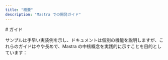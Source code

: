 ```yaml
---
title: "概要"
description: "Mastra での開発ガイド"
---
```




<div id="guides">
  # ガイド
</div>

サンプルは手早い実装例を示し、ドキュメントは個別の機能を説明しますが、これらのガイドはやや長めで、Mastra の中核概念を実践的に示すことを目的としています：

<CardGrid>
  <CardGridItem
    title="AI Recruiter"
    description="候補者の履歴書を処理して面接を行うワークフローを作成し、Mastra のワークフローにおける分岐ロジックと LLM 連携を実演します。"
    href="./guide/ai-recruiter"
  />
  <CardGridItem
    title="Chef Assistant"
    description="手元の食材で料理を作れるよう支援する AI シェフエージェントを構築し、カスタムツールを用いたインタラクティブなエージェントの作り方を示します。"
    href="./guide/chef-michel"
  />
  <CardGridItem
    title="Research Assistant"
    description="Retrieval Augmented Generation（RAG）で学術論文を分析する AI リサーチアシスタントを開発し、ドキュメント処理と質問応答を実演します。"
    href="./guide/research-assistant"
  />
  <CardGridItem
    title="Stock Agent"
    description="株価を取得するシンプルなエージェントを実装し、ツール作成の基本と Mastra エージェントへの統合方法を示します。"
    href="./guide/stock-agent"
  />
  <CardGridItem
    title="Notes MCP Server"
    description="ノート管理を支援する AI ノートアシスタントを構築し、カスタムツールを用いたインタラクティブなエージェントの作り方を示します。"
    href="./guide/notes-mcp-server"
  />
  <CardGridItem
    title="Web Search"
    description="ウェブ検索が可能なエージェントを作成するためのステップバイステップガイド。"
    href="./guide/web-search"
  />
</CardGrid>